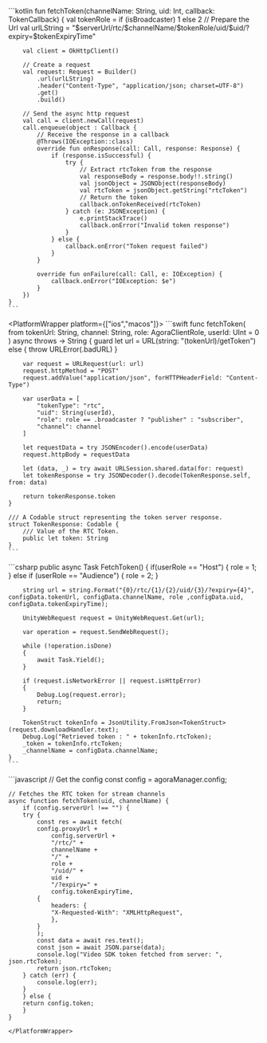 <PlatformWrapper platform="android">
    ```kotlin
    fun fetchToken(channelName: String, uid: Int, callback: TokenCallback) {
        val tokenRole = if (isBroadcaster) 1 else 2
        // Prepare the Url
        val urlLString = "$serverUrl/rtc/$channelName/$tokenRole/uid/$uid/?expiry=$tokenExpiryTime"

        val client = OkHttpClient()

        // Create a request
        val request: Request = Builder()
            .url(urlLString)
            .header("Content-Type", "application/json; charset=UTF-8")
            .get()
            .build()

        // Send the async http request
        val call = client.newCall(request)
        call.enqueue(object : Callback {
            // Receive the response in a callback
            @Throws(IOException::class)
            override fun onResponse(call: Call, response: Response) {
                if (response.isSuccessful) {
                    try {
                        // Extract rtcToken from the response
                        val responseBody = response.body!!.string()
                        val jsonObject = JSONObject(responseBody)
                        val rtcToken = jsonObject.getString("rtcToken")
                        // Return the token
                        callback.onTokenReceived(rtcToken)
                    } catch (e: JSONException) {
                        e.printStackTrace()
                        callback.onError("Invalid token response")
                    }
                } else {
                    callback.onError("Token request failed")
                }
            }

            override fun onFailure(call: Call, e: IOException) {
                callback.onError("IOException: $e")
            }
        })
    }
    ```
</PlatformWrapper>

<PlatformWrapper platform={["ios","macos"]}>
    ```swift
    func fetchToken(
        from tokenUrl: String, channel: String,
        role: AgoraClientRole, userId: UInt = 0
    ) async throws -> String {
        guard let url = URL(string: "\(tokenUrl)/getToken") else {
            throw URLError(.badURL)
        }

        var request = URLRequest(url: url)
        request.httpMethod = "POST"
        request.addValue("application/json", forHTTPHeaderField: "Content-Type")

        var userData = [
            "tokenType": "rtc",
            "uid": String(userId),
            "role": role == .broadcaster ? "publisher" : "subscriber",
            "channel": channel
        ]

        let requestData = try JSONEncoder().encode(userData)
        request.httpBody = requestData

        let (data, _) = try await URLSession.shared.data(for: request)
        let tokenResponse = try JSONDecoder().decode(TokenResponse.self, from: data)

        return tokenResponse.token
    }

    /// A Codable struct representing the token server response.
    struct TokenResponse: Codable {
        /// Value of the RTC Token.
        public let token: String
    }
    ```
</PlatformWrapper>

<PlatformWrapper platform="unity">
    ```csharp
    public async Task FetchToken()
    {
        if(userRole == "Host")
        {
            role = 1;
        }
        else if (userRole == "Audience")
        {
            role = 2;
        }

        string url = string.Format("{0}/rtc/{1}/{2}/uid/{3}/?expiry={4}", configData.tokenUrl, configData.channelName, role ,configData.uid, configData.tokenExpiryTime);

        UnityWebRequest request = UnityWebRequest.Get(url);
        
        var operation = request.SendWebRequest();

        while (!operation.isDone)
        {
            await Task.Yield();
        }

        if (request.isNetworkError || request.isHttpError)
        {
            Debug.Log(request.error);
            return;
        }

        TokenStruct tokenInfo = JsonUtility.FromJson<TokenStruct>(request.downloadHandler.text);
        Debug.Log("Retrieved token : " + tokenInfo.rtcToken);
        _token = tokenInfo.rtcToken;
        _channelName = configData.channelName;
    }
    ```
</PlatformWrapper>
<PlatformWrapper platform="web">
```javascript
    // Get the config
    const config = agoraManager.config;

    // Fetches the RTC token for stream channels
    async function fetchToken(uid, channelName) {
        if (config.serverUrl !== "") {
        try {
            const res = await fetch(
            config.proxyUrl +
                config.serverUrl +
                "/rtc/" +
                channelName +
                "/" +
                role +
                "/uid/" +
                uid +
                "/?expiry=" +
                config.tokenExpiryTime,
            {
                headers: {
                "X-Requested-With": "XMLHttpRequest",
                },
            }
            );
            const data = await res.text();
            const json = await JSON.parse(data);
            console.log("Video SDK token fetched from server: ", json.rtcToken);
            return json.rtcToken;
        } catch (err) {
            console.log(err);
        }
        } else {
        return config.token;
        }
    }
```
</PlatformWrapper>

